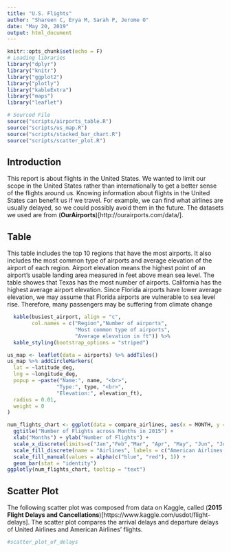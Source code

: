 ```yaml
---
title: "U.S. Flights"
author: "Shareen C, Erya M, Sarah P, Jerome O"
date: "May 20, 2019"
output: html_document
---
```


```r
knitr::opts_chunk$set(echo = F)
# Loading libraries
library("dplyr")
library("knitr")
library("ggplot2")
library("plotly")
library("kableExtra")
library("maps")
library("leaflet")

# Sourced File
source("scripts/airports_table.R")
source("scripts/us_map.R")
source("scripts/stacked_bar_chart.R")
source("scripts/scatter_plot.R")
```
## Introduction

This report is about flights in the United States. We wanted to limit our scope in the United States rather than internationally to get a better sense of the flights around us. Knowing information about flights in the United States can benefit us if we travel. For example, we can find what airlines are usually delayed, so we could possibly avoid them in the future. The datasets we used are from (**OurAirports**)[http://ourairports.com/data/].

## Table

This table includes the top 10 regions that have the most airports. It also includes the most common type of airports and average elevation of the airport of each region. Airport elevation means the highest point of an airport's usable landing area measured in feet above mean sea level. The table showes that Texas has the most number of airports. California has the highest average airport elevation. Since Florida airports have lower average elevation, we may assume that Florida airports are vulnerable to sea level rise. Therefore, many passengers may be suffering from climate change

```r
  kable(busiest_airport, align = "c",
        col.names = c("Region","Number of airports",
                      "Most common type of airports",
                      "Average elevation in ft")) %>%
  kable_styling(bootstrap_options = "striped")
```

```r
us_map <- leaflet(data = airports) %>% addTiles()
us_map %>% addCircleMarkers(
  lat = ~latitude_deg,
  lng = ~longitude_deg,
  popup = ~paste("Name:", name, "<br>",
                "Type:", type, "<br>",
                "Elevation:", elevation_ft),
  radius = 0.01,
  weight = 0
)
```

```r
num_flights_chart <- ggplot(data = compare_airlines, aes(x = MONTH, y = count, fill = AIRLINE, text = paste("# of Flights: ", count))) +
  ggtitle("Number of Flights across Months in 2015") +
  xlab("Months") + ylab("Number of Flights") +
  scale_x_discrete(limits=c("Jan","Feb","Mar", "Apr", "May", "Jun", "Jul", "Aug", "Sep", "Oct", "Nov", "Dec")) +
  scale_fill_discrete(name = "Airlines", labels = c("American Airlines (AA)", "Delta Airlines(DL)")) +
  scale_fill_manual(values = alpha(c("blue", "red"), 1)) +
  geom_bar(stat = "identity")
ggplotly(num_flights_chart, tooltip = "text")
```

## Scatter Plot

The following scatter plot was composed from data on Kaggle, called (**2015 Flight Delays and Cancellations**)[https://www.kaggle.com/usdot/flight-delays]. The scatter plot compares the arrival delays and departure delays of United Airlines and American Airlines' flights.

```r
#scatter_plot_of_delays
```

